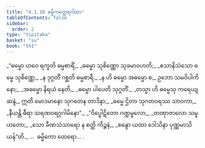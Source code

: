```yaml
---
title: "4.1.10 ဓမ္မိကတ္ထေရဂါထာ"
tableOfContents: false
sidebar:
  order: 2
type: "tipitaka"
basket: "su"
book: "th1"
---
```



<DynamicBreadcrumb />

<Division number="303" book="th1">

<Paragraph number="548" type="verses" book="th1">
_“ဓမ္မော ဟဝေ ရက္ခတိ ဓမ္မစာရိံ,_  
_ဓမ္မော သုစိဏ္ဏော သုခမာဝဟတိ;_  
_ဧသာနိသံသော ဓမ္မေ သုစိဏ္ဏေ,_  
_န ဒုဂ္ဂတိံ ဂစ္ဆတိ ဓမ္မစာရီ._  

</Paragraph>

</Division>
<Division number="304" book="th1">

<Paragraph number="549" type="verses" book="th1">
_န ဟိ ဓမ္မော အဓမ္မော စ,_  
ဥဘော သမဝိပါကိနော;_  
_အဓမ္မော နိရယံ နေတိ,_  
_ဓမ္မော ပါပေတိ သုဂ္ဂတိံ._  

</Paragraph>

</Division>
<Division number="305" book="th1">

<Paragraph number="550" type="verses" book="th1">
_တသ္မာ ဟိ ဓမ္မေသု ကရေယျ ဆန္ဒံ,_  
ဣတိ မောဒမာနော သုဂတေန တာဒိနာ;_  
_ဓမ္မေ ဌိတာ သုဂတဝရဿ သာဝကာ,_  
_နီယန္တိ ဓီရာ သရဏဝရဂ္ဂဂါမိနော”._  

</Paragraph>

</Division>
<Division number="306" book="th1">

<Paragraph number="551" type="verses" book="th1">
_“ဝိပ္ဖေါဋိတော ဂဏ္ဍမူလော,_  
_တဏှာဇာလော သမူဟတော;_  
_သော ခီဏသံသာရော န စတ္ထိ ကိဉ္စနံ,_  
_စန္ဒော ယထာ ဒေါသိနာ ပုဏ္ဏမာသိယန်”တိ._  


</Paragraph>
</Division>

<Paragraph number="552" type="center" book="th1">
…  ဓမ္မိကော ထေရော… .
</Paragraph>